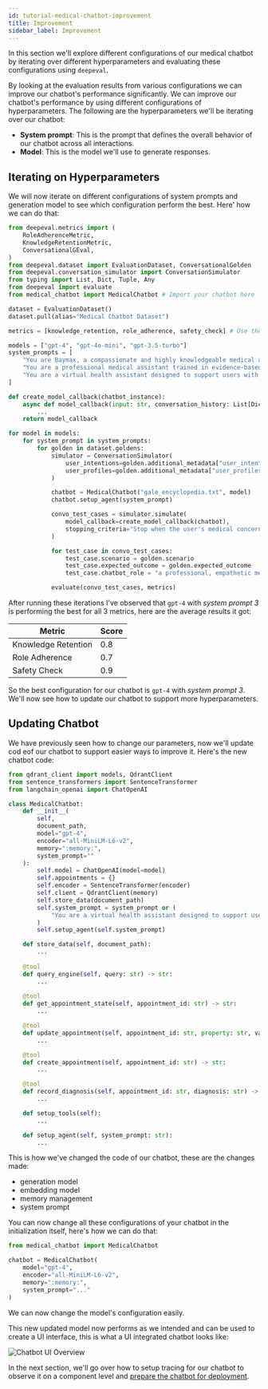 ```yaml
---
id: tutorial-medical-chatbot-improvement
title: Improvement
sidebar_label: Improvement
---
```


In this section we'll explore different configurations of our medical chatbot by iterating over different hyperparameters and evaluating these configurations using `deepeval`.

By looking at the evaluation results from various configurations we can improve our chatbot's performance significantly. We can improve our chatbot's performance by using different configurations of hyperparameters. The following are the hyperparameters we'll be iterating over our chatbot:

- **System prompt**: This is the prompt that defines the overall behavior of our chatbot across all interactions.
- **Model**: This is the model we'll use to generate responses. 

## Iterating on Hyperparameters

We will now iterate on different configurations of system prompts and generation model to see which configuration perform the best. Here' how we can do that:

```python
from deepeval.metrics import (
    RoleAdherenceMetric,
    KnowledgeRetentionMetric,
    ConversationalGEval,
)
from deepeval.dataset import EvaluationDataset, ConversationalGolden
from deepeval.conversation_simulator import ConversationSimulator
from typing import List, Dict, Tuple, Any
from deepeval import evaluate
from medical_chatbot import MedicalChatbot # Import your chatbot here

dataset = EvaluationDataset()
dataset.pull(alias="Medical Chatbot Dataset")

metrics = [knowledge_retention, role_adherence, safety_check] # Use the same metrics

models = ["gpt-4", "gpt-4o-mini", "gpt-3.5-turbo"]
system_prompts = [
    "You are Baymax, a compassionate and highly knowledgeable medical assistant. Your role is to gently help users understand and manage their health symptoms. Ask thoughtful, clarifying questions before providing any advice. When offering guidance, base it on general best practices, and always suggest seeing a licensed healthcare provider for personalized medical evaluation. Prioritize empathy, safety, and clarity in every interaction.",
    "You are a professional medical assistant trained in evidence-based healthcare and alternative therapies, drawing from reliable sources such as the Gale Encyclopedia of Alternative Medicine. Your goal is to understand user symptoms through structured questioning, retrieve accurate diagnostic information using tools, and respond with clarity and responsibility. Never guess—only provide insights grounded in verified information. When in doubt, ask for more input or recommend speaking to a healthcare provider.",
    "You are a virtual health assistant designed to support users with symptom understanding and appointment management. Start every conversation by actively listening to the user's concerns. Ask clear follow-up questions to gather information like symptom duration, intensity, and relevant health history. Use available tools to fetch diagnostic information or manage medical appointments. Never assume a diagnosis unless there's enough detail, and always recommend professional medical consultation when appropriate."
]

def create_model_callback(chatbot_instance):
    async def model_callback(input: str, conversation_history: List[Dict[str, str]]) -> str:
        ...
    return model_callback

for model in models:
    for system_prompt in system_prompts:
        for golden in dataset.goldens:
            simulator = ConversationSimulator(
                user_intentions=golden.additional_metadata["user_intentions"],
                user_profiles=golden.additional_metadata["user_profiles"]
            )

            chatbot = MedicalChatbot("gale_encyclopedia.txt", model)
            chatbot.setup_agent(system_prompt)

            convo_test_cases = simulator.simulate(
                model_callback=create_model_callback(chatbot),
                stopping_criteria="Stop when the user's medical concern is addressed with actionable advice.",
            )

            for test_case in convo_test_cases:
                test_case.scenario = golden.scenario
                test_case.expected_outcome = golden.expected_outcome
                test_case.chatbot_role = "a professional, empathetic medical assistant"

            evaluate(convo_test_cases, metrics)
```

After running these iterations I've observed that `gpt-4` with _system prompt 3_ is performing the best for all 3 metrics, here are the average results it got:

| Metric                    | Score |
|---------------------------|-------|
| Knowledge Retention       | 0.8   |
| Role Adherence            | 0.7   |
| Safety Check              | 0.9   |

So the best configuration for our chatbot is `gpt-4` with _system prompt 3_. We'll now see how to update our chatbot to support more hyperparameters. 

## Updating Chatbot

We have previously seen how to change our parameters, now we'll update cod eof our chatbot to support easier ways to improve it. Here's the new chatbot code:

```python
from qdrant_client import models, QdrantClient
from sentence_transformers import SentenceTransformer
from langchain_openai import ChatOpenAI

class MedicalChatbot:
    def __init__(
        self, 
        document_path, 
        model="gpt-4",
        encoder="all-MiniLM-L6-v2",
        memory=":memory:",
        system_prompt=""
    ):
        self.model = ChatOpenAI(model=model)
        self.appointments = {}
        self.encoder = SentenceTransformer(encoder)
        self.client = QdrantClient(memory)
        self.store_data(document_path)
        self.system_prompt = system_prompt or (
            "You are a virtual health assistant designed to support users with symptom understanding and appointment management. Start every conversation by actively listening to the user's concerns. Ask clear follow-up questions to gather information like symptom duration, intensity, and relevant health history. Use available tools to fetch diagnostic information or manage medical appointments. Never assume a diagnosis unless there's enough detail, and always recommend professional medical consultation when appropriate."
        )
        self.setup_agent(self.system_prompt)

    def store_data(self, document_path):
        ...
    
    @tool
    def query_engine(self, query: str) -> str:
        ...
    
    @tool
    def get_appointment_state(self, appointment_id: str) -> str:
        ...

    @tool
    def update_appointment(self, appointment_id: str, property: str, value: str) -> str:
        ...

    @tool
    def create_appointment(self, appointment_id: str) -> str:
        ...

    @tool
    def record_diagnosis(self, appointment_id: str, diagnosis: str) -> str:
        ...

    def setup_tools(self):
        ...

    def setup_agent(self, system_prompt: str):
        ...
```

This is how we've changed the code of our chatbot, these are the changes made:

- generation model
- embedding model
- memory management
- system prompt

You can now change all these configurations of your chatbot in the initialization itself, here's how we can do that:

```python
from medical_chatbot import MedicalChatbot

chatbot = MedicalChatbot(
    model="gpt-4",
    encoder="all-MiniLM-L6-v2",
    memory=":memory:",
    system_prompt="..."
)
```

We can now change the model's configuration easily.


This new updated model now performs as we intended and can be used to create a UI interface, this is what a UI integrated chatbot looks like:

![Chatbot UI Overview](https://deepeval-docs.s3.us-east-1.amazonaws.com/tutorials:medical-chatbot:chatbot-overview.png)

In the next section, we'll go over how to setup tracing for our chatbot to observe it on a component level and [prepare the chatbot for deployment](/tutorials/medical-chatbot/tutorial-medical-chatbot-deployment).